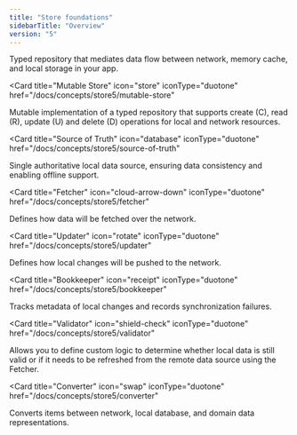 ```yaml
---
title: "Store foundations"
sidebarTitle: "Overview"
version: "5"
---
```


<CardGroup cols={2}>
  <Card title="Store" icon="store-lock" iconType="duotone" href="/docs/concepts/store5/store">
    Typed repository that mediates data flow between network, memory cache, and local storage in your app.
  </Card>

<Card
  title="Mutable Store"
  icon="store"
  iconType="duotone"
  href="/docs/concepts/store5/mutable-store"
>
  Mutable implementation of a typed repository that supports create (C), read
  (R), update (U) and delete (D) operations for local and network resources.
</Card>

<Card
  title="Source of Truth"
  icon="database"
  iconType="duotone"
  href="/docs/concepts/store5/source-of-truth"
>
  Single authoritative local data source, ensuring data consistency and enabling
  offline support.
</Card>

<Card
  title="Fetcher"
  icon="cloud-arrow-down"
  iconType="duotone"
  href="/docs/concepts/store5/fetcher"
>
  Defines how data will be fetched over the network.
</Card>

<Card
  title="Updater"
  icon="rotate"
  iconType="duotone"
  href="/docs/concepts/store5/updater"
>
  Defines how local changes will be pushed to the network.
</Card>

<Card
  title="Bookkeeper"
  icon="receipt"
  iconType="duotone"
  href="/docs/concepts/store5/bookkeeper"
>
  Tracks metadata of local changes and records synchronization failures.
</Card>

<Card
  title="Validator"
  icon="shield-check"
  iconType="duotone"
  href="/docs/concepts/store5/validator"
>
  Allows you to define custom logic to determine whether local data is still
  valid or if it needs to be refreshed from the remote data source using the
  Fetcher.
</Card>

<Card
  title="Converter"
  icon="swap"
  iconType="duotone"
  href="/docs/concepts/store5/converter"
>
  Converts items between network, local database, and domain data
  representations.
</Card>

</CardGroup>
